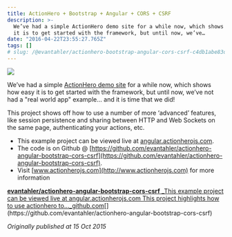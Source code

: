 ```yaml
---
title: ActionHero + Bootstrap + Angular + CORS + CSRF
description: >-
  We’ve had a simple ActionHero demo site for a while now, which shows how easy
  it is to get started with the framework, but until now, we’ve…
date: "2016-04-22T23:55:27.765Z"
tags: []
# slug: /@evantahler/actionhero-bootstrap-angular-cors-csrf-c4db1abe83d6
---
```


![](/images/medium-export/1__ZkuR4ORDLsAn7UzhbEDA1g.png)

We’ve had a simple [ActionHero demo site](http://demo.actionherojs.com) for a while now, which shows how easy it is to get started with the framework, but until now, we’ve not had a "real world app" example… and it is time that we did!

This project shows off how to use a number of more ‘advanced’ features, like session persistence and sharing between HTTP and Web Sockets on the same page, authenticating your actions, etc.

- This example project can be viewed live at [angular.actionherojs.com](http://angular.actionherojs.com).
- The code is on Github @ [https://github.com/evantahler/actionhero-angular-bootstrap-cors-csrf](https://github.com/evantahler/actionhero-angular-bootstrap-cors-csrf).
- Visit [www.actionherojs.com](http://www.actionherojs.com) for more information

[**evantahler/actionhero-angular-bootstrap-cors-csrf**
\_This example project can be viewed live at angular.actionherojs.com This project highlights how to use actionhero to…\_github.com](https://github.com/evantahler/actionhero-angular-bootstrap-cors-csrf "https://github.com/evantahler/actionhero-angular-bootstrap-cors-csrf")[](https://github.com/evantahler/actionhero-angular-bootstrap-cors-csrf)

_Originally published at 15 Oct 2015_
